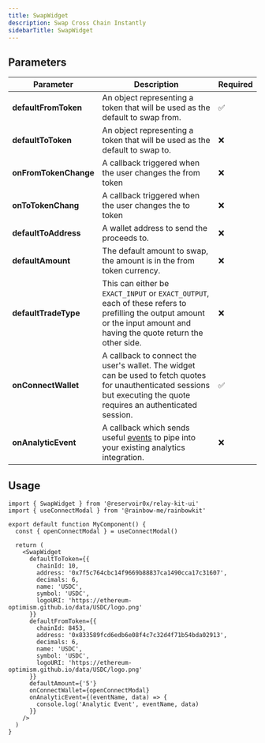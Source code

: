 ```yaml
---
title: SwapWidget
description: Swap Cross Chain Instantly
sidebarTitle: SwapWidget
---
```


## Parameters

| Parameter    | Description                                                                                                                                    | Required |
|--------------|------------------------------------------------------------------------------------------------------------------------------------------------|----------|
| **defaultFromToken**       | An object representing a token that will be used as the default to swap from. | ✅       |
| **defaultToToken** | An object representing a token that will be used as the default to swap to. | ❌       |
| **onFromTokenChange** | A callback triggered when the user changes the from token | ❌ |
| **onToTokenChang** | A callback triggered when the user changes the to token | ❌ |
| **defaultToAddress** | A wallet address to send the proceeds to. | ❌       |
| **defaultAmount** | The default amount to swap, the amount is in the from token currency.  | ❌       |
| **defaultTradeType** | This can either  be `EXACT_INPUT` or `EXACT_OUTPUT`, each of these refers to prefilling the output amount or the input amount and having the quote return the other side. | ❌       |
| **onConnectWallet** | A callback to connect the user's wallet. The widget can be used to fetch quotes for unauthenticated sessions but executing the quote requires an authenticated session. | ✅       |
| **onAnalyticEvent** | A callback which sends useful [events](https://github.com/reservoirprotocol/relay-kit/blob/main/packages/ui/src/constants/events.ts) to pipe into your existing analytics integration. | ❌       |

## Usage

```tsx
import { SwapWidget } from '@reservoir0x/relay-kit-ui'
import { useConnectModal } from '@rainbow-me/rainbowkit'

export default function MyComponent() {
  const { openConnectModal } = useConnectModal()

  return (
    <SwapWidget
      defaultToToken={{
        chainId: 10,
        address: '0x7f5c764cbc14f9669b88837ca1490cca17c31607',
        decimals: 6,
        name: 'USDC',
        symbol: 'USDC',
        logoURI: 'https://ethereum-optimism.github.io/data/USDC/logo.png'
      }}
      defaultFromToken={{
        chainId: 8453,
        address: '0x833589fcd6edb6e08f4c7c32d4f71b54bda02913',
        decimals: 6,
        name: 'USDC',
        symbol: 'USDC',
        logoURI: 'https://ethereum-optimism.github.io/data/USDC/logo.png'
      }}
      defaultAmount={'5'}
      onConnectWallet={openConnectModal}
      onAnalyticEvent={(eventName, data) => {
        console.log('Analytic Event', eventName, data)
      }}
    />
  )
}

```